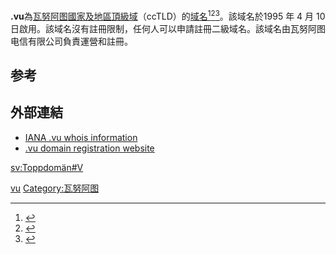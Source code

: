 {{NoteTA|G1=地名}}
'''.vu'''為[[瓦努阿图|瓦努阿图]][[國家及地區頂級域|國家及地區頂級域]]（ccTLD）的[[域名|域名]]<ref>{{Cite book|title=常用电脑词语速查手册|last=何弘主编|first=|publisher=西安：西安出版社|date=2000-07|isbn=7-80594-644-2|location=|pages=201-202}}</ref><ref>{{Cite book|title=英德汉广播电视技术词典|last=（德）赫伯特·蒂尔曼（Herbert Tillmann）编；梁瑛等译|first=|publisher=北京：中国广播电视出版社|year=2002|isbn=7-5043-3793-5|location=|pages=440-442}}</ref><ref>{{Cite book|title=大学计算机基础|last=刘丕娥主编|first=|publisher=哈尔滨：哈尔滨工业大学出版社|year=2010|isbn=978-7-5603-3056-3|location=|pages=342-345}}</ref>。該域名於1995 年 4 月 10 日啟用。該域名沒有註冊限制，任何人可以申請註冊二級域名。該域名由瓦努阿图电信有限公司負責運營和註冊。

== 参考 ==
{{reflist}}

== 外部連結 ==
* [http://www.iana.org/root-whois/vu.htm IANA .vu whois information]{{Wayback|url=http://www.iana.org/root-whois/vu.htm |date=20081006205817 }}
* [http://www.vunic.vu/ .vu domain registration website]{{Wayback|url=http://www.vunic.vu/ |date=20181226035714 }}

{{CcTLD}}
{{Internet-stub}}

[[Category:國家及地區頂級域|vu]]
[[Category:瓦努阿图|Category:瓦努阿图]]

[[sv:Toppdomän#V|sv:Toppdomän#V]]